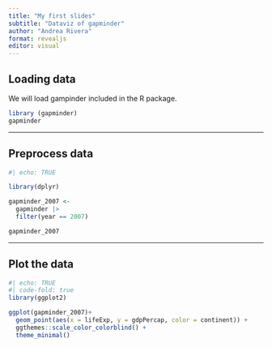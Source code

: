 ```yaml
---
title: "My first slides"
subtitle: "Dataviz of gapminder"
author: "Andrea Rivera"
format: revealjs
editor: visual
---
```


## Loading data

We will load gampinder included in the R package.

```r
library (gapminder)
gapminder
```

---

## Preprocess data

```r
#| echo: TRUE

library(dplyr)

gapminder_2007 <- 
  gapminder |> 
  filter(year == 2007)

gapminder_2007
```

---

## Plot the data

```r
#| echo: TRUE
#| code-fold: true
library(ggplot2)

ggplot(gapminder_2007)+
  geom_point(aes(x = lifeExp, y = gdpPercap, color = continent)) +
  ggthemes::scale_color_colorblind() +
  theme_minimal()
```
